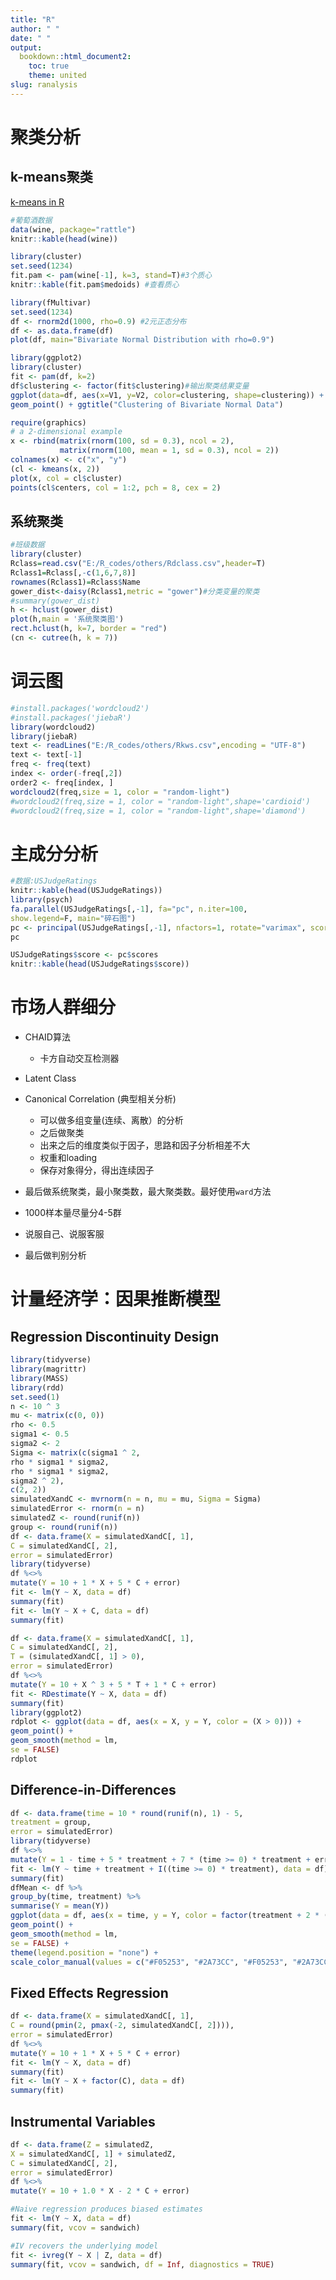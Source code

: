 ```yaml
---
title: "R"
author: " "
date: " "
output:
  bookdown::html_document2:
    toc: true
    theme: united
slug: ranalysis
---
```


# 聚类分析

## k-means聚类

[k-means in R](https://uc-r.github.io/kmeans_clustering)

```r
#葡萄酒数据
data(wine, package="rattle")
knitr::kable(head(wine))

library(cluster)
set.seed(1234)
fit.pam <- pam(wine[-1], k=3, stand=T)#3个质心
knitr::kable(fit.pam$medoids) #查看质心

library(fMultivar)
set.seed(1234)
df <- rnorm2d(1000, rho=0.9) #2元正态分布
df <- as.data.frame(df)
plot(df, main="Bivariate Normal Distribution with rho=0.9")

library(ggplot2)
library(cluster)
fit <- pam(df, k=2)
df$clustering <- factor(fit$clustering)#输出聚类结果变量
ggplot(data=df, aes(x=V1, y=V2, color=clustering, shape=clustering)) +
geom_point() + ggtitle("Clustering of Bivariate Normal Data")

require(graphics)
# a 2-dimensional example
x <- rbind(matrix(rnorm(100, sd = 0.3), ncol = 2),
           matrix(rnorm(100, mean = 1, sd = 0.3), ncol = 2))
colnames(x) <- c("x", "y")
(cl <- kmeans(x, 2))
plot(x, col = cl$cluster)
points(cl$centers, col = 1:2, pch = 8, cex = 2)

```

## 系统聚类

```r

#班级数据
library(cluster)
Rclass=read.csv("E:/R_codes/others/Rdclass.csv",header=T)
Rclass1=Rclass[,-c(1,6,7,8)]
rownames(Rclass1)=Rclass$Name
gower_dist<-daisy(Rclass1,metric = "gower")#分类变量的聚类
#summary(gower_dist)
h <- hclust(gower_dist)
plot(h,main = '系统聚类图')
rect.hclust(h, k=7, border = "red")
(cn <- cutree(h, k = 7))
```

# 词云图

```r
#install.packages('wordcloud2')
#install.packages('jiebaR')
library(wordcloud2)
library(jiebaR)
text <- readLines("E:/R_codes/others/Rkws.csv",encoding = "UTF-8")
text <- text[-1] 
freq <- freq(text)
index <- order(-freq[,2]) 
order2 <- freq[index, ]
wordcloud2(freq,size = 1, color = "random-light")
#wordcloud2(freq,size = 1, color = "random-light",shape='cardioid')
#wordcloud2(freq,size = 1, color = "random-light",shape='diamond')
```

# 主成分分析

```r
#数据:USJudgeRatings
knitr::kable(head(USJudgeRatings))
library(psych)
fa.parallel(USJudgeRatings[,-1], fa="pc", n.iter=100,
show.legend=F, main="碎石图")
pc <- principal(USJudgeRatings[,-1], nfactors=1, rotate="varimax", score=T) #方差极大旋转
pc

USJudgeRatings$score <- pc$scores
knitr::kable(head(USJudgeRatings$score))

```

# 市场人群细分

+ CHAID算法
  + 卡方自动交互检测器

+ Latent Class

+ Canonical Correlation (典型相关分析)
  + 可以做多组变量(连续、离散）的分析
  + 之后做聚类
  + 出来之后的维度类似于因子，思路和因子分析相差不大
  + 权重和loading
  + 保存对象得分，得出连续因子
  
+ 最后做系统聚类，最小聚类数，最大聚类数。最好使用`ward`方法

+ 1000样本量尽量分4-5群

+ 说服自己、说服客服

+ 最后做判别分析

# 计量经济学：因果推断模型


## Regression Discontinuity Design

```r

library(tidyverse)
library(magrittr)
library(MASS)
library(rdd)
set.seed(1)
n <- 10 ^ 3
mu <- matrix(c(0, 0))
rho <- 0.5
sigma1 <- 0.5
sigma2 <- 2
Sigma <- matrix(c(sigma1 ^ 2,
rho * sigma1 * sigma2,
rho * sigma1 * sigma2,
sigma2 ^ 2),
c(2, 2))
simulatedXandC <- mvrnorm(n = n, mu = mu, Sigma = Sigma)
simulatedError <- rnorm(n = n)
simulatedZ <- round(runif(n))
group <- round(runif(n))
df <- data.frame(X = simulatedXandC[, 1],
C = simulatedXandC[, 2],
error = simulatedError)
library(tidyverse)
df %<>%
mutate(Y = 10 + 1 * X + 5 * C + error)
fit <- lm(Y ~ X, data = df)
summary(fit)
fit <- lm(Y ~ X + C, data = df)
summary(fit)

df <- data.frame(X = simulatedXandC[, 1],
C = simulatedXandC[, 2],
T = (simulatedXandC[, 1] > 0),
error = simulatedError)
df %<>%
mutate(Y = 10 + X ^ 3 + 5 * T + 1 * C + error)
fit <- RDestimate(Y ~ X, data = df)
summary(fit)
library(ggplot2)
rdplot <- ggplot(data = df, aes(x = X, y = Y, color = (X > 0))) +
geom_point() +
geom_smooth(method = lm,
se = FALSE)
rdplot
```


## Difference-in-Differences

```r
df <- data.frame(time = 10 * round(runif(n), 1) - 5,
treatment = group,
error = simulatedError)
library(tidyverse)
df %<>%
mutate(Y = 1 - time + 5 * treatment + 7 * (time >= 0) * treatment + error)
fit <- lm(Y ~ time + treatment + I((time >= 0) * treatment), data = df)
summary(fit)
dfMean <- df %>%
group_by(time, treatment) %>%
summarise(Y = mean(Y))
ggplot(data = df, aes(x = time, y = Y, color = factor(treatment + 2 * (time >= 0)))) +
geom_point() +
geom_smooth(method = lm,
se = FALSE) +
theme(legend.position = "none") +
scale_color_manual(values = c("#F05253", "#2A73CC", "#F05253", "#2A73CC"))
```

## Fixed Effects Regression

```r
df <- data.frame(X = simulatedXandC[, 1],
C = round(pmin(2, pmax(-2, simulatedXandC[, 2]))),
error = simulatedError)
df %<>%
mutate(Y = 10 + 1 * X + 5 * C + error)
fit <- lm(Y ~ X, data = df)
summary(fit)
fit <- lm(Y ~ X + factor(C), data = df)
summary(fit)
```

## Instrumental Variables

```r
df <- data.frame(Z = simulatedZ,
X = simulatedXandC[, 1] + simulatedZ,
C = simulatedXandC[, 2],
error = simulatedError)
df %<>%
mutate(Y = 10 + 1.0 * X - 2 * C + error)

#Naive regression produces biased estimates
fit <- lm(Y ~ X, data = df)
summary(fit, vcov = sandwich)

#IV recovers the underlying model
fit <- ivreg(Y ~ X | Z, data = df)
summary(fit, vcov = sandwich, df = Inf, diagnostics = TRUE)

```












